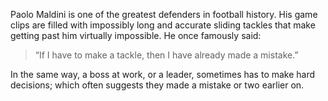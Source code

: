 Paolo Maldini is one of the greatest defenders in football history. His game clips are filled with impossibly long and accurate sliding tackles that make getting past him virtually impossible.
He once famously said:

> “If I have to make a tackle, then I have already made a mistake.”

In the same way,
a boss at work, or a leader, sometimes has to make hard decisions;
which often suggests they made a mistake or two earlier on.
